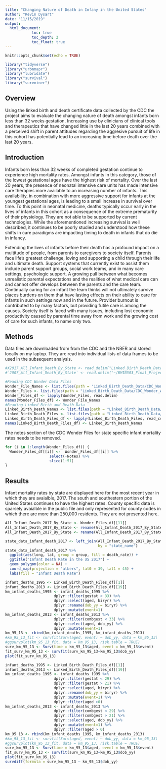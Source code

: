 ```yaml
---
title: "Changing Nature of Death in Infany in the United States"
author: "Kevin Dysart"
date: "11/15/2019"
output: 
  html_document:
            toc: true
            toc_depth: 2
            toc_float: true
---
```


```r
knitr::opts_chunk$set(echo = TRUE)
```

```r
library("tidyverse")
library("urbnmapr")
library("lubridate")
library("survival")
library("survminer")
```

## Overview

Using the linked birth and death certificate data collected by the CDC the project aims to evaluate the changing nature of death amongst infants born less than 32 weeks gestation. Increasing use by clinicians of clinical tools and therapeutics that have changed little in the last 20 years combined with a perceived shift in parent attitudes regarding the aggresive pursuit of life in this cohort has potentially lead to an increasing time before death over the last 20 years. 

## Introduction

Infants born less than 32 weeks of completed gestation continue to experience high mortality rates. Amongst infants in this category, those of the lowest gestational ages have the highest risk of mortality. Over the last 20 years, the presence of neonatal intensive care units has made intensive care therapies more available to an increasing number of infants. This availability, in combination with more aggressive support for infants at the youngest gestational ages, is leading to a small increase in survival over time. To this point in neonatal medicine, deaths typically occur early in the lives of infants in this cohort as a consequence of the extreme prematurity of their physiology. They are not able to be supported by current technologies. While the aforementioned increasing survival is well described, it continues to be poorly studied and understood how these shifts in care paradigms are impacting timing to death in infants that do die in infancy.

Extending the lives of infants before their death has a profound impact on a multitude of people, from parents to caregivers to society itself. Parents face life's greatest challenge, loving and supporting a child through their life and ultimate death. Support systems that currently exist to assist them include parent support groups, social work teams, and in many care settings, psychologic support. A growing pull between what becomes unrealistic parental expectations and the realities of what medical care can and cannot offer develops between the parents and the care team. Continually caring for an infant the team thinks will not ultimately survive places burdens on them that have lasting effects on their ability to care for infants in such settings now and in the future. Provider burnout is contributed to by many factors, but providing futile care is among the causes. Society itself is faced with many issues, including lost economic productivity caused by parental time away from work and the growing cost of care for such infants, to name only two.

## Methods
Data files are downloaded from from the CDC and the NBER and stored locally on my laptop. They are read into individual lists of data frames to be used in the subsequent analysis.
```r
#X2017_All_Infant_Death_By_State <- read_delim("Linked_Birth_Death_Data/CDC_Wonder_All_Death_By_Year/2017_All_Infant_Death_By_State.txt", "\t", escape_double = FALSE, trim_ws = TRUE)
#`2007_All_Infant_Death_By_State` <- read.delim("~/BMIN503_Final_Project/Linked_Birth_Death_Data/CDC_Wonder_All_Death_By_Year/2007_All_Infant_Death_By_State.txt")

#Reading CDC Wonder Data Files
Wonder_File_Names <- list.files(path = "Linked_Birth_Death_Data/CDC_Wonder_All_Death_By_Year/", pattern = "*.txt")
Wonder_Files <- list.files(path = "Linked_Birth_Death_Data/CDC_Wonder_All_Death_By_Year/", pattern = "*.txt", full.names = T)
Wonder_Files_df <- lapply(Wonder_Files, read.delim)
names(Wonder_Files_df) <- Wonder_File_Names
#Reading Linked Birth and Death Data
Linked_Birth_Death_Names <- list.files(path = "Linked_Birth_Death_Data/Linked_Year_CSV_Zip/", pattern = "*.csv.zip")
Linked_Birth_Death_Files <- list.files(path = "Linked_Birth_Death_Data/Linked_Year_CSV_Zip/", pattern = "*.csv.zip", full.names = T)
Linked_Birth_Death_Files_df <- lapply(Linked_Birth_Death_Files, read_csv)
names(Linked_Birth_Death_Files_df) <- Linked_Birth_Death_Names
```
The notes section of the CDC Wonder Files for state specific infant mortality rates needs to be removed. 
```r
for (i in 1:length(Wonder_Files_df)) {
  Wonder_Files_df[[i]] <-  Wonder_Files_df[[i]] %>%
                    select(-Notes) %>%
                    slice(1:51)
}
```

## Results
Infant mortality rates by state are displayed here for the most recent year in which they are avaialble, 2017. The south and southestern portion of the United States continues to have the highest rates. County specific data is sparsely avaialble in the public file and only represented for county codes in which there are more than 250,000 residents. They are not presented here. 

```r
All_Infant_Death_2017_By_State <- Wonder_Files_df[[11]]
All_Infant_Death_2017_By_State <- rename(All_Infant_Death_2017_By_State, state_name = State)
All_Infant_Death_2017_By_State <- rename(All_Infant_Death_2017_By_State, death_rate = "Death.Rate")

state_data_infant_death_2017 <- left_join(All_Infant_Death_2017_By_State, states, 
                                          by = "state_name")
state_data_infant_death_2017 %>%
  ggplot(aes(long, lat, group = group, fill = death_rate)) +
  ggtitle("Infant Death Rate in the US 2017") +
  geom_polygon(color = NA) +
  coord_map(projection = "albers", lat0 = 39, lat1 = 45) +
  labs(fill = "Infant Death Rate")
```

```r
infant_deaths_1995 <- Linked_Birth_Death_Files_df[[1]]
infant_deaths_2013 <- Linked_Birth_Death_Files_df[[19]]
km_infant_deaths_1995 <- infant_deaths_1995 %>%
                      dplyr::filter(gestat < 33) %>%
                      dplyr::select(aged, biryr) %>%
                      dplyr::rename(dob_yy = biryr) %>%
                      dplyr::mutate(event=1)
km_infant_deaths_2013 <- infant_deaths_2013 %>%
                      dplyr::filter(combgest < 33) %>%
                      dplyr::select(aged, dob_yy) %>%
                      dplyr::mutate(event=1)
km_95_13 <- rbind(km_infant_deaths_1995, km_infant_deaths_2013)
#km_95_13_fit <- survfit(Surv(aged, event) ~ dob_yy, data = km_95_13)
#ggsurvplot(km_95_13_fit, data = km_95_13, risk.table = TRUE)
surv_km_95_13 <- Surv(time = km_95_13$aged, event = km_95_13$event)
fit_surv_km_95_13 <- survfit(surv_km_95_13~km_95_13$dob_yy)
plot(fit_surv_km_95_13)

```

```r
infant_deaths_1995 <- Linked_Birth_Death_Files_df[[1]]
infant_deaths_2013 <- Linked_Birth_Death_Files_df[[19]]
km_infant_deaths_1995 <- infant_deaths_1995 %>%
                      dplyr::filter(gestat < 29) %>%
                      dplyr::filter(gestat > 21) %>%
                      dplyr::select(aged, biryr) %>%
                      dplyr::rename(dob_yy = biryr) %>%
                      dplyr::mutate(event=1) %>%
                      dplyr::filter(aged >0)
km_infant_deaths_2013 <- infant_deaths_2013 %>%
                      dplyr::filter(combgest < 29) %>%
                      dplyr::filter(combgest > 21) %>%
                      dplyr::select(aged, dob_yy) %>%
                      dplyr::mutate(event=1) %>%
                      dplyr::filter(aged > 0)
km_95_13 <- rbind(km_infant_deaths_1995, km_infant_deaths_2013)
#km_95_13_fit <- survfit(Surv(aged, event) ~ dob_yy, data = km_95_13)
#ggsurvplot(km_95_13_fit, data = km_95_13, risk.table = TRUE)
surv_km_95_13 <- Surv(time = km_95_13$aged, event = km_95_13$event)
fit_surv_km_95_13 <- survfit(surv_km_95_13~km_95_13$dob_yy)
plot(fit_surv_km_95_13)
survdiff(formula = surv_km_95_13 ~ km_95_13$dob_yy)
```

